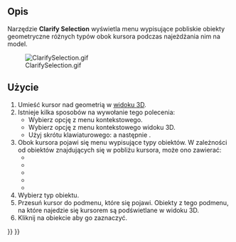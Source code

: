 <languages/>

{{Docnav/pl
|[[Std_Measure/pl|Pomiary]]
|[[Std_UnitsCalculator/pl|Przelicznik jednostek]]
|[[Std_Tools_Menu/pl|Menu Przybory]]
|IconL=Std_Measure.svg
|IconR=Std_UnitsCalculator.svg
|IconC=Freecad.svg
}}

{{GuiCommand/pl
|Name=Std ClarifySelection
|Name/pl=Std: Clarify Selection
|MenuLocation=Przybory → Clarify Selection
|Workbenches=Wszystkie
|Version=1.1
|SeeAlso=[[Selection_View/pl|Widok wyboru]]
}}

<span id="Description"></span>
==Opis==

Narzędzie '''Clarify Selection''' wyświetla menu wypisujące pobliskie obiekty geometryczne różnych typów obok kursora podczas najeżdżania nim na model.

[[File:ClarifySelection.gif]]

<span id="Usage"></span>
==Użycie==

<div class="mw-translate-fuzzy">
# Umieść kursor nad geometrią w [[3D_View/pl|widoku 3D]].
# Istnieje kilka sposobów na wywołanie tego polecenia:
#* Wybierz opcję {{MenuCommand|Przybory → Clarify Selection}} z menu kontekstowego.
#* Wybierz opcję {{MenuCommand|Clarify Selection}} z menu kontekstowego widoku 3D.
#* Użyj skrótu klawiaturowego: {{KEY|G}} a następnie {{KEY|G}}.
# Obok kursora pojawi się menu wypisujące typy obiektów. W zależności od obiektów znajdujących się w pobliżu kursora, może ono zawierać:
#* {{MenuCommand|Obiekt}}
#* {{MenuCommand|Ściana}}
#* {{MenuCommand|Krawędź}}
#* {{MenuCommand|Wierzchołek}}
#* {{MenuCommand|Inne}}
# Wybierz typ obiektu.
# Przesuń kursor do podmenu, które się pojawi. Obiekty z tego podmenu, na które najedzie się kursorem są podświetlane w widoku 3D.
# Kliknij na obiekcie aby go zaznaczyć.
</div>


{{Docnav/pl
|[[Std_Measure/pl|Pomiary]]
|[[Std_UnitsCalculator/pl|Przelicznik jednostek]]
|[[Std_Tools_Menu/pl|Menu Przybory]]
|IconL=Std_Measure.svg
|IconR=Std_UnitsCalculator.svg
|IconC=Freecad.svg
}}

{{Std_Base_navi{{#translation:}}}}
{{Userdocnavi{{#translation:}}}}